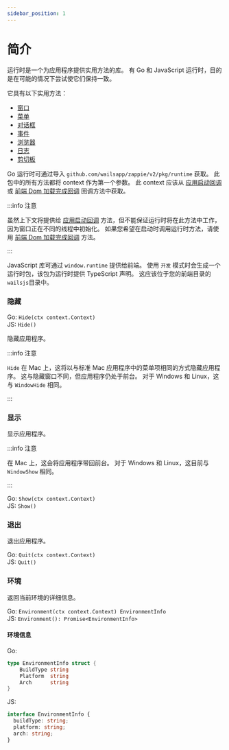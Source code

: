 ```yaml
---
sidebar_position: 1
---
```


# 简介

运行时是一个为应用程序提供实用方法的库。 有 Go 和 JavaScript 运行时，目的是在可能的情况下尝试使它们保持一致。

它具有以下实用方法：

- [窗口](window.mdx)
- [菜单](menu.mdx)
- [对话框](dialog.mdx)
- [事件](events.mdx)
- [浏览器](browser.mdx)
- [日志](log.mdx)
- [剪切板](clipboard.mdx)

Go 运行时可通过导入 `github.com/wailsapp/zappie/v2/pkg/runtime` 获取。 此包中的所有方法都将 context 作为第一个参数。 此 context 应该从 [应用启动回调](../options.mdx#onstartup) 或 [前端 Dom 加载完成回调](../options.mdx#ondomready) 回调方法中获取。

:::info 注意

虽然上下文将提供给 [应用启动回调](../../reference/options#应用启动回调) 方法，但不能保证运行时将在此方法中工作，因为窗口正在不同的线程中初始化。 如果您希望在启动时调用运行时方法，请使用 [前端 Dom 加载完成回调](../../reference/options#前端-dom-加载完成回调) 方法。

:::

JavaScript 库可通过 `window.runtime` 提供给前端。 使用 `开发` 模式时会生成一个运行时包，该包为运行时提供 TypeScript 声明。 这应该位于您的前端目录的`wailsjs`目录中。

### 隐藏

Go: `Hide(ctx context.Context)`<br/> JS: `Hide()`

隐藏应用程序。

:::info 注意

`Hide` 在 Mac 上，这将以与标准 Mac 应用程序中的菜单项相同的方式隐藏应用程序。 这与隐藏窗口不同，但应用程序仍处于前台。 对于 Windows 和 Linux，这与 `WindowHide` 相同。

:::

### 显示

显示应用程序。

:::info 注意

在 Mac 上，这会将应用程序带回前台。 对于 Windows 和 Linux，这目前与 `WindowShow` 相同。

:::

Go: `Show(ctx context.Context)`<br/> JS: `Show()`

### 退出

退出应用程序。

Go: `Quit(ctx context.Context)`<br/> JS: `Quit()`

### 环境

返回当前环境的详细信息。

Go: `Environment(ctx context.Context) EnvironmentInfo`<br/> JS: `Environment(): Promise<EnvironmentInfo>`

#### 环境信息

Go:

```go
type EnvironmentInfo struct {
    BuildType string
    Platform  string
    Arch      string
}
```

JS:

```ts
interface EnvironmentInfo {
  buildType: string;
  platform: string;
  arch: string;
}
```
